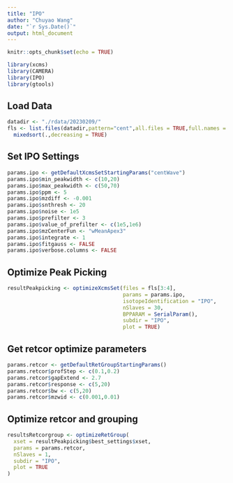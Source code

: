 ```yaml
---
title: "IPO"
author: "Chuyao Wang"
date: "`r Sys.Date()`"
output: html_document
---
```


```r
knitr::opts_chunk$set(echo = TRUE)

library(xcms)
library(CAMERA)
library(IPO)
library(gtools)
```

## Load Data

```r
datadir <- "./rdata/20230209/"
fls <- list.files(datadir,pattern="cent",all.files = TRUE,full.names = TRUE) %>%
  mixedsort(.,decreasing = TRUE)
```

## Set IPO Settings

```r
params.ipo <- getDefaultXcmsSetStartingParams("centWave")
params.ipo$min_peakwidth <- c(10,20)
params.ipo$max_peakwidth <- c(50,70)
params.ipo$ppm <- 5
params.ipo$mzdiff <- -0.001
params.ipo$snthresh <- 20
params.ipo$noise <- 1e5
params.ipo$prefilter <- 3
params.ipo$value_of_prefilter <- c(1e5,1e6)
params.ipo$mzCenterFun <- "wMeanApex3"
params.ipo$integrate <- 1
params.ipo$fitgauss <- FALSE
params.ipo$verbose.columns <- FALSE
```

## Optimize Peak Picking

```r
resultPeakpicking <- optimizeXcmsSet(files = fls[3:4], 
                                     params = params.ipo, 
                                     isotopeIdentification = "IPO",
                                     nSlaves = 30, 
                                     BPPARAM = SerialParam(),
                                     subdir = "IPO",
                                     plot = TRUE)
```
## Get retcor optimize parameters
```r
params.retcor <- getDefaultRetGroupStartingParams()
params.retcor$profStep <- c(0.1,0.2)
params.retcor$gapExtend <- 2.7
params.retcor$response <- c(5,20)
params.retcor$bw <- c(5,20)
params.retcor$mzwid <- c(0.001,0.01)
```

## Optimize retcor and grouping
```r
resultsRetcorgroup <- optimizeRetGroup(
  xset = resultPeakpicking$best_settings$xset,
  params = params.retcor,
  nSlaves = 1,
  subdir = "IPO",
  plot = TRUE
)
```

